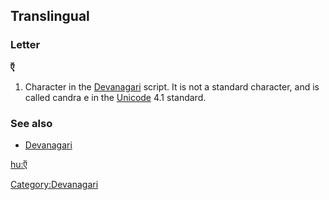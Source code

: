 ==Translingual==

===Letter===
'''ऍ'''

# Character in the [[Devanagari]] script.  It is not a standard character, and is called candra e in the [[Unicode]] 4.1 standard.

===See also===
*[[w:Devanagari|Devanagari]]

[[Category:Devanagari]]

[[hu:ऍ]]